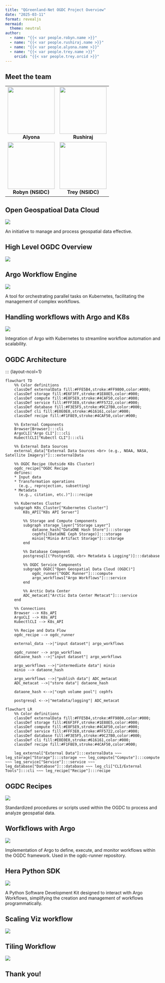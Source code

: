```yaml
---
title: "QGreenland-Net OGDC Project Overview"
date: "2025-03-11"
format: revealjs
mermaid:
  theme: neutral
author:
  - name: "{{< var people.robyn.name >}}"
  - name: "{{< var people.rushiraj.name >}}"
  - name: "{{< var people.alyona.name >}}"
  - name: "{{< var people.trey.name >}}"
    orcid: "{{< var people.trey.orcid >}}"
---
```



## Meet the team

<table>
  <tr>
    <td align="center">
      <img src="../_images/alyona.png" width="150"><br>
      <b>Alyona</b>
    </td>
    <td align="center">
      <img src="../_images/rushiraj.png" width="150"><br>
      <b>Rushiraj</b>
    </td>
  </tr>
  <tr>
    <td align="center">
      <img src="../_images/robyn.jpg" width="150"><br>
      <b>Robyn (NSIDC)</b>
    </td>
    <td align="center">
      <img src="../_images/TreyStafford.jpeg" width="150"><br>
      <b>Trey (NSIDC)</b>
    </td>
  </tr>
</table>

## Open Geospatioal Data Cloud

![](../_images/ogdc-chart1.png)

::: {.notes}
An initiative to manage and process geospatial data effective.
:::

## High Level OGDC Overview

![](../_images/ogdc-2.png)


## Argo Workflow Engine

![](../_images/ogdc-3.png)

::: {.notes}
A tool for orchestrating parallel tasks on Kubernetes, facilitating the management of complex workflows.
:::

## Handling workflows with Argo and K8s

![](../_images/ogdc-4.png)

::: {.notes}
Integration of Argo with Kubernetes to streamline workflow automation and scalability.
:::

## OGDC Architecture

::: {layout-ncol=1}
```mermaid
flowchart TD
    %% Color definitions
    classDef externalData fill:#FFE5B4,stroke:#FF9800,color:#000;
    classDef storage fill:#E6F3FF,stroke:#1E88E5,color:#000;
    classDef compute fill:#E8F5E9,stroke:#4CAF50,color:#000;
    classDef service fill:#FFF3E0,stroke:#FF5722,color:#000;
    classDef database fill:#F3E5F5,stroke:#9C27B0,color:#000;
    classDef cli fill:#E0E0E0,stroke:#616161,color:#000;
    classDef recipe fill:#F1F8E9,stroke:#4CAF50,color:#000;

    %% External Components
    Browser[Browser]:::cli
    ArgoCLI["Argo CLI"]:::cli
    KubectlCLI["Kubectl CLI"]:::cli

    %% External Data Sources
    external_data["External Data Sources <br> (e.g., NOAA, NASA, Satellite Imagery)"]:::externalData

    %% OGDC Recipe (Outside K8s Cluster)
    ogdc_recipe["OGDC Recipe
    defines:
    * Input data
    * Transformation operations
      (e.g., reprojection, subsetting)
    * Metadata
      (e.g., citation, etc.)"]:::recipe

    %% Kubernetes Cluster
    subgraph K8s_Cluster["Kubernetes Cluster"]
        K8s_API["K8s API Server"]

        %% Storage and Compute Components
        subgraph storage_layer["Storage Layer"]
            dataone_hash["DataONE Hash Store"]:::storage
            cephfs[(DataONE Ceph Storage)]:::storage
            minio["Minio Artifact Storage"]:::storage
        end

        %% Database Component
        postgresql[("PostgreSQL <br> Metadata & Logging")]:::database

        %% OGDC Service Components
        subgraph OGDC["Open Geospatial Data Cloud (OGDC)"]
            ogdc_runner["OGDC Runner"]:::compute
            argo_workflows["Argo Workflows"]:::service
        end

        %% Arctic Data Center
        ADC_metacat["Arctic Data Center Metacat"]:::service
    end

    %% Connections
    Browser --> K8s_API
    ArgoCLI --> K8s_API
    KubectlCLI --> K8s_API

    %% Recipe and Data Flow
    ogdc_recipe --> ogdc_runner

    external_data -->|"input dataset"| argo_workflows

    ogdc_runner --> argo_workflows
    dataone_hash -->|"input dataset"| argo_workflows

    argo_workflows -->|"intermediate data"| minio
    minio --> dataone_hash

    argo_workflows -->|"publish data"| ADC_metacat
    ADC_metacat -->|"store data"| dataone_hash

    dataone_hash <-->|"ceph volume pool"| cephfs

    postgresql <-->|"metadata/logging"| ADC_metacat
```

```mermaid
flowchart LR
    %% Color definitions
    classDef externalData fill:#FFE5B4,stroke:#FF9800,color:#000;
    classDef storage fill:#E6F3FF,stroke:#1E88E5,color:#000;
    classDef compute fill:#E8F5E9,stroke:#4CAF50,color:#000;
    classDef service fill:#FFF3E0,stroke:#FF5722,color:#000;
    classDef database fill:#F3E5F5,stroke:#9C27B0,color:#000;
    classDef cli fill:#E0E0E0,stroke:#616161,color:#000;
    classDef recipe fill:#F1F8E9,stroke:#4CAF50,color:#000;

    leg_external["External Data"]:::externalData ~~~ leg_storage["Storage"]:::storage ~~~ leg_compute["Compute"]:::compute ~~~ leg_service["Service"]:::service ~~~ leg_database["Database"]:::database ~~~ leg_cli["CLI/External Tools"]:::cli ~~~ leg_recipe["Recipe"]:::recipe
```

## OGDC Recipes

![](../_images/ogdc-6.png)

::: {.notes}
Standardized procedures or scripts used within the OGDC to process and analyze geospatial data.
:::

## Worfkflows with Argo

![](../_images/ogdc-7.png)

::: {.notes}
Implementation of Argo to define, execute, and monitor workflows within the OGDC framework. Used in the ogdc-runner repository.
:::

## Hera Python SDK

![](../_images/ogdc-8.png)

::: {.notes}
A Python Software Development Kit designed to interact with Argo Workflows, simplifying the creation and management of workflows programmatically.
:::

## Scaling Viz workflow

![](../_images/ogdc-9.png)

## Tiling Workflow

![](../_images/ogdc-10.png)

## Thank you!
